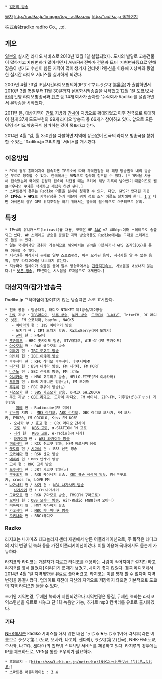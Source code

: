  * [[일본의 방송]]

[[목차]]
http://radiko.jp/images/top_radiko.png
[[http://radiko.jp 홈페이지]]

株式会社radiko
radiko Co., Ltd.

== 개요 ==
[[일본]]의 실시간 라디오 서비스로 2010년 12월 1일 설립되었다. 
도시의 발달로 고층건물이 많아지고 지형변화가 많아지면서 AM/FM 전파가 건물과 모터, 지형변화등으로 인해 잡음이 생기고 수신이 힘든 지역이 많이 생기자 인터넷 IP통신을 이용해 지상파와 동일한 실시간 라디오 서비스를 실시하게 되었다.

2007년 4월 23일 IP실시간라디오협의회(IPサイマルラジオ協議会)가 출범하면서 2010년 3월 15일부터 11월 30일까지 실용화시험송출을 시작했고 12월 1일 [[도쿄]]/[[오사카]]의 민영 라디오방송국과 [[덴츠]] 등 14개 회사가 출자한 '주식회사 Radiko'를 설립하면서 본방송을 시작했다.

2011년 봄, 대상지역이 [[간토]] 지방과 [[간사이]] 지방으로 확대되었고 이후 전국으로 확대하여 현재 37개 도도부현의 99개 라디오 방송국 중 66개가 참여하고 있다. 앞으로 모든 민영 라디오 방송국이 참가하는 것이 목표라고 한다.

2014년 4월 1일, 월 350엔을 지불하면 지역에 상관없이 전국의 라디오 방송국을 청취할 수 있는 'Radiko.jp 프리미엄' 서비스를 개시했다. 

== 이용방법 ==
 * PC의 경우 홈페이지에 접속하면 IP주소에 따라 지역판정을 해 해당 방송권역 내의 방송은 무료로 청취할 수 있다. 한국에서는 VPN으로 접속해 청취할 수 있다. [* VPN을 사용해 접속했는데 국외로 판정돼 접속이 차단될 때는 쿠키에 해당 기록이 남아있기 때문이므로 웹브라우져의 쿠키를 삭제하고 재접속 하면 된다.]
 * 스마트폰의 경우는 Radiko 어플을 설치해 청취할 수 있다. 다만, GPS가 탑재된 기종은 '''IP주소 + GPS'''로 지역판정을 하기 때문에 위치 정보 조작 어플도 설치해야 한다. [https://itunes.apple.com/jp/app/radiko.jp/id370515585?mt=8|ios용(일본계정필요)] [https://play.google.com/store/apps/details?id=jp.radiko.Player|안드로이드용] 다만 아이폰의 경우 GPS 위치조작을 하기 위해서는 탈옥이 필수적으로 요구되므로 유의.

== 특징 ==
 * IPv4의 유니캐스트(Unicast)를 채용, 코덱은 HE-[[AAC]] v2 48kbps이며 스테레오로 송출되고 있다. AM 스테레오 방송을 종료한 지역 방송국들도 Radiko에서는 그대로 스테레오로 들을 수 있다. 
 * 일본 국내에서만 청취가 가능하므로 해외에서는 VPN을 이용하거나 GPS 조작(iOS)을 통해 이용할 수 있다.
 * 저작권등 여러가지 문제로 일부 스포츠편성, 아주 오래된 음악, 저작자를 알 수 없는 음악, 일부 라디오CM을 내보내지 않는다.
 * 지상파와 딜레이가 있음을 들어 일부 방송국에서는 [[긴급지진속보]], 시보음을 내보내지 않는다.[* [[닛폰 방송]], FM군마는 시보음을 효과음으로 대체한다.]

== 대상지역/참가 방송국 ==
Radiko.jp 프리미엄에 참여하지 않는 방송국은 △로 표시한다.

 * 전국 공통 : 방송대학, 라디오 NIKKEI 제1방송/제2방송
 * [[간토]] 지방 : [[TBS라디오]], [[닛폰 방송]], [[분카 방송]], [[도쿄FM]], [[J-WAVE]], InterFM, RF 라디오 닛폰, FM 요코하마, bayfm , NACK5
    - [[이바라키]] 현 : IBS 이바라키 방송
    - [[도치기]] 현 : CRT 도치기 방송, RadioBerry(FM 도치기)
    - [[군마]] 현 : FM군마
 * [[홋카이도]] : HBC 홋카이도 방송, STV라디오, AIR-G'(FM 홋카이도)
 * [[아오모리]] 현 : RAB 아오모리 방송
 * [[미야기]] 현 : [[TBC#s-3|TBC 도호쿠 방송]]
 * [[이와테]] 현 : [[IBC/동음이의어#일본방송|IBC 이와테 방송]]
 * [[후쿠시마]] 현 : RFC 라디오 후쿠시마, 후쿠시마FM
 * [[니가타]] 현 : BSN 니가타 방송, FM 니가타, FM PORT
 * [[나가노]] 현 : SBC 신에츠 방송, FM 나가노
 * [[이시카와]] 현 : MRO 호쿠리쿠 방송, HELLO-FIVE(FM 이시카와)
 * [[도야마]] 현 : KNB 기타니혼 방송(△), FM 도야마
 * [[후쿠이]] 현 : FBC 후쿠이 방송(△)
 * [[시즈오카]] 현 : [[SBS/동음이의어#s-2.1|SBS 시즈오카 방송]], K-MIX SHIZUOKA
 * 주쿄 지방 : [[CBC#s-2|CBC 라디오]], 도카이 라디오, FM 아이치, ZIP-FM, 기후짱(ぎふチャン) 기후방송
    - [[미에]] 현 : Radiocube(FM 미에)
 * [[간사이]] 지방 :  [[마이니치 방송|MBS 라디오]], [[아사히 방송|ABC 라디오]], OBC 라디오 오사카, FM 오사카, FM820, FM COCOLO, Kiss FM KOBE
   - [[오사카]] 부 / [[효고]] 현 : CRK 라디오 간사이
   - [[교토]] 부 : [[KBS#s-2|KBS 교토]], α-STATION FM 교토
   - [[시가]] 현 : [[KBS#s-2|KBS 교토]], e-radio(FM 시가)
   - [[와카야마]] 현 : [[WBS#s-2|WBS 와카야마 방송]]
 * [[히로시마]] 현 : RCC 주코쿠 방송, HFM(히로시마 FM)
 * [[돗토리]] 현 / [[시마네]] 현 : BSS 산인 방송
 * [[오카야마]] 현 : RSK 산요 방송
 * [[에히메]] 현 : RNB 난카이 방송
 * [[고치#s-3|고치]] 현 : RKC 고치 방송
 * [[도쿠시마]] 현 : JRT 시코쿠 방송(△)
 * [[후쿠오카]] 현 : RKB 마이니치 방송, [[KBC#s-1.2|KBC 규슈 아사히 방송]], FM 후쿠오카, cross fm, LOVE FM
 * [[나가사키]] 현 / [[사가]] 현 : [[NBC#s-2|NBC 나가사키 방송]]
   - [[나가사키]] 현 : FM 나가사키
 * [[구마모토]] 현 : RKK 구마모토 방송, FMK(FM 구마모토)
 * [[오이타]] 현 : [[OBS#s-2|OBS 오이타 방송]], Air-Radio FM88(FM 오이타)
 * [[미야자키]] 현 : MRT 미야자키 방송
 * [[가고시마]] 현 : [[MBC#s-2|MBC 미나미니혼 방송]]
 * [[오키나와]] 현 : RBCi라디오 

=== Raziko ===
라지코는 나가마츠 테크놀러지 센터 재팬에서 만든 어플리케이션으로, 주 목적은 라디코의 지역 변경 및 녹화 등을 가진 어플리케이션이었다. 이를 이용해 국내에서도 듣는게 가능하다.

라지코와 라디코는 개발자가 다르고 라디코를 이용하는 사람이 적어지며[* 설치만 하고 라지코를 통해 들었다] 여러가지 문제가 생겼고, 사이가 좋지 않았다. 결국 라디코에서 2014년 4월 1일 지역제한을 유료로 풀어버렸고, 라지코는 이를 방해 할 수 없다며 지역변경을 동결시켰다. 업데이트 이전에 자신의 지역으로 저장하지 않으면 기본적으로 도쿄의 지역 라디오만 들을 수 있다.

초기엔 지역변경, 무제한 녹화가 지원되었으나 지역변경은 동결, 무제한 녹화는 라지코 익스텐션을 유료로 내놓고 단 1회 녹음만 가능, 추거로 mp3 컨버터를 유료로 출시하였다.

=== 기타 ===
[[NHK]]에서는 Radiko 서비스를 하지 않는 대신 'らじる★らじる'(이하 라지루)라는 이름으로 ラジオ第１(도쿄, 오사카, 나고야, 센다이), ラジオ第２(전국), NHK-FM(도쿄, 오사카, 나고야, 센다이)의 인터넷 스트리밍 서비스를 제공하고 있다. 라지루의 경우에는 IP를 체크하므로, VPN을 통한 IP우회가 필요하다.
 * 홈페이지 : [http://www3.nhk.or.jp/netradio/|NHKネットラジオ「らじる★らじる」]
 * 스마트폰 어플리케이션 : [https://itunes.apple.com/jp/app/id473937342?mt=8|ios용(일본계정필요)] [https://play.google.com/store/apps/details?id=jp.nhk.netradio|안드로이드용]
